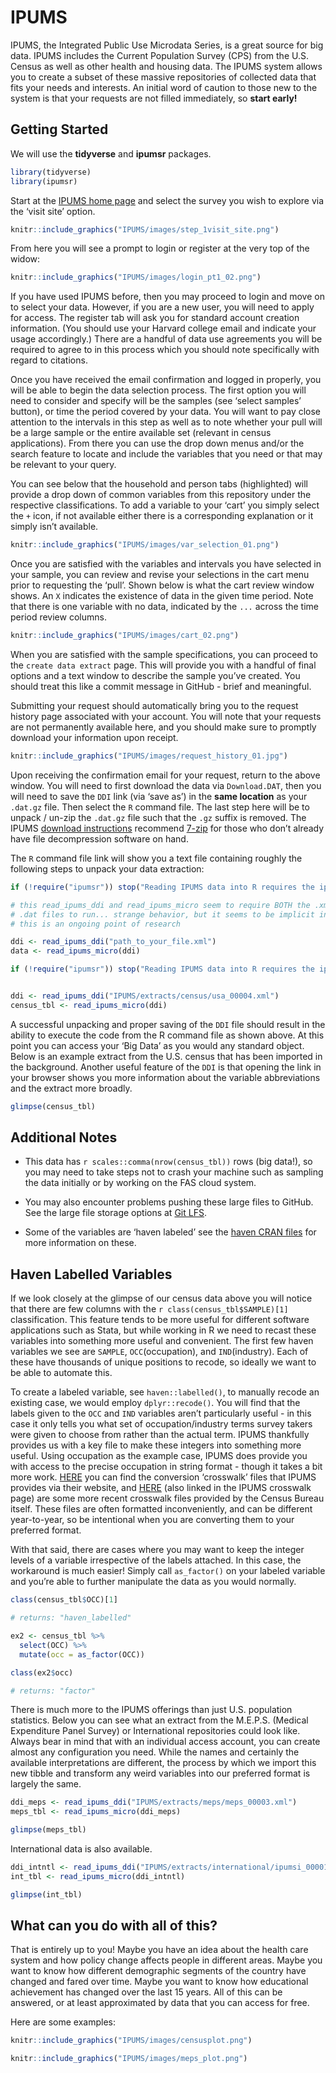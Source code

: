 # IPUMS {-}

IPUMS, the Integrated Public Use Microdata Series, is a great source for big data. IPUMS includes the Current Population Survey (CPS) from the U.S. Census as well as other health and housing data. The IPUMS system allows you to create a subset of these massive repositories of collected data that fits your needs and interests. An initial word of caution to those new to the system is that your requests are not filled immediately, so **start early!**


## Getting Started {-}

We will use the **tidyverse** and **ipumsr** packages.

```r
library(tidyverse)
library(ipumsr)
```


Start at the [IPUMS home page](https://ipums.org/) and select the survey you wish to explore via the 'visit site' option.


```r
knitr::include_graphics("IPUMS/images/step_1visit_site.png")
```


From here you will see a prompt to login or register at the very top of the widow:

```r
knitr::include_graphics("IPUMS/images/login_pt1_02.png")
```

If you have used IPUMS before, then you may proceed to login and move on to select your data. However, if you are a new user, you will need to apply for access. The register tab will ask you for standard account creation information. (You should use your Harvard college email and indicate your usage accordingly.) There are a handful of data use agreements you will be required to agree to in this process which you should note specifically with regard to citations. 

Once you have received the email confirmation and logged in properly, you will be able to begin the data selection process. The first option you will need to consider and specify will be the samples (see 'select samples' button), or time the period covered by your data. You will want to pay close attention to the intervals in this step as well as to note whether your pull will be a large sample or the entire available set (relevant in census applications). From there you can use the drop down menus and/or the search feature to locate and include the variables that you need or that may be relevant to your query.

You can see below that the household and person tabs (highlighted) will provide a drop down of common variables from this repository under the respective classifications. To add a variable to your 'cart' you simply select the `+` icon, if not available either there is a corresponding explanation or it simply isn't available.

```r
knitr::include_graphics("IPUMS/images/var_selection_01.png")
```

Once you are satisfied with the variables and intervals you have selected in your sample, you can review and revise your selections in the cart menu prior to requesting the 'pull'. Shown below is what the cart review window shows. An `X` indicates the existence of data in the given time period. Note that there is one variable with no data, indicated by the `...` across the time period review columns.

```r
knitr::include_graphics("IPUMS/images/cart_02.png")
```

When you are satisfied with the sample specifications, you can proceed to the `create data extract` page. This will provide you with a handful of final options and a text window to describe the sample you've created. You should treat this like a commit message in GitHub - brief and meaningful.

Submitting your request should automatically bring you to the request history page associated with your account. You will note that your requests are not permanently available here, and you should make sure to promptly download your information upon receipt.

```r
knitr::include_graphics("IPUMS/images/request_history_01.jpg")
```

Upon receiving the confirmation email for your request, return to the above window. You will need to first download the data via `Download.DAT`, then you will need to save the `DDI` link (via 'save as') in the **same location** as your `.dat.gz` file. Then select the `R` command file. The last step here will be to unpack / un-zip the `.dat.gz` file such that the `.gz` suffix is removed. The IPUMS [download instructions](https://usa.ipums.org/usa/extract_instructions.shtml) recommend [7-zip](http://www.7-zip.org/download.html) for those who don't already have file decompression software on hand.

The `R` command file link will show you a text file containing roughly the following steps to unpack your data extraction:


```r

if (!require("ipumsr")) stop("Reading IPUMS data into R requires the ipumsr package. It can be installed using the following command: install.packages('ipumsr')")

# this read_ipums_ddi and read_ipums_micro seem to require BOTH the .xml and
# .dat files to run... strange behavior, but it seems to be implicit in the latter IPUMSR::* function
# this is an ongoing point of research

ddi <- read_ipums_ddi("path_to_your_file.xml")
data <- read_ipums_micro(ddi)

```



```r

if (!require("ipumsr")) stop("Reading IPUMS data into R requires the ipumsr package. It can be installed using the following command: install.packages('ipumsr')")


ddi <- read_ipums_ddi("IPUMS/extracts/census/usa_00004.xml")
census_tbl <- read_ipums_micro(ddi)

```

A successful unpacking and proper saving of the `DDI` file should result in the ability to execute the code from the R command file as shown above. At this point you can access your 'Big Data' as you would any standard object. Below is an example extract from the U.S. census that has been imported in the background. Another useful feature of the `DDI` is that opening the link in your browser shows you more information about the variable abbreviations and the extract more broadly.

```r
glimpse(census_tbl)
```

## Additional Notes  {-}

* This data has `r scales::comma(nrow(census_tbl))` rows (big data!), so you may need to take steps not to crash your machine such as sampling the data initially or by working on the FAS cloud system.

* You may also encounter problems pushing these large files to GitHub. See the large file storage options at [Git LFS](https://git-lfs.github.com/).

* Some of the variables are 'haven labeled' see the [haven CRAN files](https://cran.r-project.org/web/packages/haven/haven.pdf) for more information on these.

## Haven Labelled Variables  {-}

If we look closely at the glimpse of our census data above you will notice that there are few columns with the `r class(census_tbl$SAMPLE)[1]` classification. This feature tends to be more useful for different software applications such as Stata, but while working in R we need to recast these variables into something more useful and convenient. The first few haven variables we see are `SAMPLE`, `OCC`(occupation), and `IND`(industry). Each of these have thousands of unique positions to recode, so ideally we want to be able to automate this.

To create a labeled variable, see `haven::labelled()`, to manually recode an existing case, we would employ `dplyr::recode()`. You will find that the labels given to the `OCC` and `IND` variables aren't particularly useful - in this case it only tells you what set of occupation/industry terms survey takers were given to choose from rather than the actual term. IPUMS thankfully provides us with a key file to make these integers into something more useful. Using occupation as the example case, IPUMS does provide you with access to the precise occupation in string format - though it takes a bit more work. [HERE](https://usa.ipums.org/usa/volii/occ_ind.shtml) you can find the conversion 'crosswalk' files that IPUMS provides via their website, and [HERE](https://www.census.gov/topics/employment/industry-occupation/guidance/code-lists.html) (also linked in the IPUMS crosswalk page) are some more recent crosswalk files provided by the Census Bureau itself. These files are often formatted inconveniently, and can be different year-to-year, so be intentional when you are converting them to your preferred format.

With that said, there are cases where you may want to keep the integer levels of a variable irrespective of the labels attached. In this case, the workaround is much easier! Simply call `as_factor()` on your labeled variable and you're able to further manipulate the data as you would normally.



```r

class(census_tbl$OCC)[1]

# returns: "haven_labelled"

ex2 <- census_tbl %>%
  select(OCC) %>%
  mutate(occ = as_factor(OCC))

class(ex2$occ)

# returns: "factor"

```


There is much more to the IPUMS offerings than just U.S. population statistics. Below you can see what an extract from the M.E.P.S. (Medical Expenditure Panel Survey) or International repositories could look like. Always bear in mind that with an individual access account, you can create almost any configuration you need. While the names and certainly the available interpretations are different, the process by which we import this new tibble and transform any weird variables into our preferred format is largely the same.


```r
ddi_meps <- read_ipums_ddi("IPUMS/extracts/meps/meps_00003.xml")
meps_tbl <- read_ipums_micro(ddi_meps)
```


```r
glimpse(meps_tbl)
```

International data is also available.


```r
ddi_intntl <- read_ipums_ddi("IPUMS/extracts/international/ipumsi_00001.xml")
int_tbl <- read_ipums_micro(ddi_intntl)
```

```r
glimpse(int_tbl)
```

## What can you do with all of this?  {-}

That is entirely up to you! Maybe you have an idea about the health care system and how policy change affects people in different areas. Maybe you want to know how different demographic segments of the country have changed and fared over time. Maybe you want to know how educational achievement has changed over the last 15 years. All of this can be answered, or at least approximated by data that you can access for free. 

Here are some examples: 

<!-- DK: Need to show the code for this! Given that we are processing the data anyway. -->

```r
knitr::include_graphics("IPUMS/images/censusplot.png")
```

```r
knitr::include_graphics("IPUMS/images/meps_plot.png")
```


